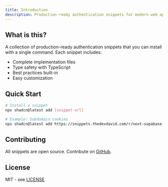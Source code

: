 ```yaml
---
title: Introduction
description: Production-ready authentication snippets for modern web applications
---
```


<Cards>
  <Card
    href="/docs/snippets"
    title="Browse Snippets"
    description="Authentication patterns for Next.js, Cloudflare Workers, and more"
  />
  <Card
    href="/docs/components"
    title="Components"
    description="Pre-built UI components for authentication"
  />
</Cards>

## What is this?

A collection of production-ready authentication snippets that you can install with a single command. Each snippet includes:

- Complete implementation files
- Type safety with TypeScript
- Best practices built-in
- Easy customization

## Quick Start

```bash
# Install a snippet
npx shadcn@latest add [snippet-url]

# Example: Subdomain cookies
npx shadcn@latest add https://snippets.thedevdavid.com/r/next-supabase-subdomain-cookies.json
```

## Contributing

All snippets are open source. Contribute on [GitHub](https://github.com/thedevdavid/snippets).

## License

MIT - see [LICENSE](https://github.com/thedevdavid/snippets/blob/main/LICENSE)
